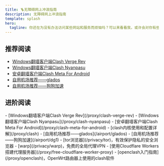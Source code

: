 ```yaml
---
title: 🪜无障碍网上冲浪指南
description: 无障碍网上冲浪指南
template: splash
hero:
  tagline: 你还在为没有办法访问某些网站和服务而烦恼吗？可以来看看我，或许会对你有些帮助。
---
```




## 推荐阅读

<Card title="推荐阅读" icon="open-book">

- [Windows翻墙客户端Clash Verge Rev](/proxy/clash-verge-rev)
- [Windows翻墙客户端Clash Nyanpasu](/proxy/clash-nyanpasu)
- [安卓翻墙客户端Clash Meta For Android](/proxy/clash-meta-for-android)
- [自用机场推荐——glados](/airport/glados)
- [自用机场推荐——狗狗加速](/airport/dg1)

</Card>

## 进阶阅读

<CardGrid stagger>
  <Card title="代理软件" icon="rocket">
    - [Windows翻墙客户端Clash Verge Rev](/proxy/clash-verge-rev)
    - [Windows翻墙客户端Clash Nyanpasu](/proxy/clash-nyanpasu)
    - [安卓翻墙客户端Clash Meta For Android](/proxy/clash-meta-for-android)
    - [clash内核使用和配置详解](/proxy/clash)
  </Card>
  <Card title="机场订阅" icon="telegram">
    - [自用机场推荐——glados](/airport/glados)
    - [自用机场推荐——狗狗加速](/airport/dg1)
  </Card>
  <Card title="保护隐私" icon="laptop">
    - [tor浏览器](/privacy/tor)，有效保护隐私的安全浏览器
    - [warp](/privacy/warp)，免费的全局代理VPN
  </Card>
  <Card title="进阶技术" icon="setting">
    - [使用Cloudflare Workers搭建代理服务器](/proxy/free-cloudflare-worker-proxy)
    - [openclash入门指南](/proxy/openclash)，OpenWrt路由器上使用的clash软件
  </Card>
</CardGrid>
